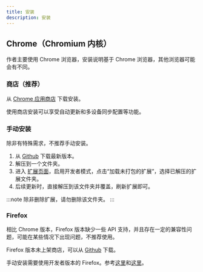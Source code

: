 ```yaml
---
title: 安装
description: 安装
---
```


## Chrome（Chromium 内核）

作者主要使用 Chrome 浏览器，安装说明基于 Chrome 浏览器，其他浏览器可能会有不同。

### 商店（推荐）

从 [Chrome 应用商店](https://chromewebstore.google.com/detail/danmaku-anywhere/jnflbkkmffognjjhibkjnomjedogmdpo?hl=zh) 下载安装。

使用商店安装可以享受自动更新和多设备同步配置等功能。

### 手动安装

除非有特殊需求，不推荐手动安装。

1. 从 [Github](https://github.com/Mr-Quin/danmaku-anywhere/releases/latest) 下载最新版本。
2. 解压到一个文件夹。
3. 进入 [扩展页面](chrome://extensions/)，启用开发者模式，点击“加载未打包的扩展”，选择已解压的扩展文件夹。
4. 后续更新时，直接解压到该文件夹并覆盖，刷新扩展即可。

:::note
除非删除扩展，请勿删除该文件夹。
:::

### Firefox

相比 Chrome 版本，Firefox 版本缺少一些 API 支持，并且存在一定的兼容性问题，可能在某些情况下出现问题，不推荐使用。

Firefox 版本未上架商店，可以从 [Github](https://github.com/Mr-Quin/danmaku-anywhere/releases/latest) 下载。

手动安装需要使用开发者版本的 Firefox。参考[这里](https://extensionworkshop.com/documentation/develop/temporary-installation-in-firefox/)和[这里](https://extensionworkshop.com/documentation/publish/signing-and-distribution-overview/)。
